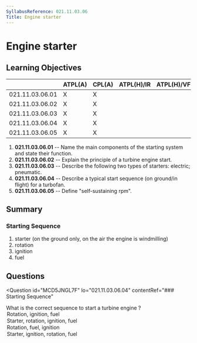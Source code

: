 ```yaml
---
SyllabusReference: 021.11.03.06
Title: Engine starter
---
```


# Engine starter

## Learning Objectives

|                 | ATPL(A) | CPL(A) | ATPL(H)/IR | ATPL(H)/VFR | CPL(H) | IR  | CBIR(A) |
| --------------- | ------- | ------ | ---------- | ----------- | ------ | --- | ------- |
| 021.11.03.06.01 | X       | X      |            |             |        |     |         |
| 021.11.03.06.02 | X       | X      |            |             |        |     |         |
| 021.11.03.06.03 | X       | X      |            |             |        |     |         |
| 021.11.03.06.04 | X       | X      |            |             |        |     |         |
| 021.11.03.06.05 | X       | X      |            |             |        |     |         |

1. **021.11.03.06.01** -- Name the main components of the starting system and
   state their function.
2. **021.11.03.06.02** -- Explain the principle of a turbine engine start.
3. **021.11.03.06.03** -- Describe the following two types of starters:
   electric; pneumatic.
4. **021.11.03.06.04** -- Describe a typical start sequence (on ground/in
   flight) for a turbofan.
5. **021.11.03.06.05** -- Define "self-sustaining rpm".

## Summary

### Starting Sequence

1. starter (on the ground only, on the air the engine is windmilling)
2. rotation
3. ignition
4. fuel

## Questions

<Question
  id="MCD5JNGL7F"
  lo="021.11.03.06.04"
  contentRef="### Starting Sequence"
>
  <Text variant="oneCorrect">
    What is the correct sequence to start a turbine engine <Subject />?
  </Text>
  <Option subject={[["in flight"]]}>Rotation, ignition, fuel</Option>
  <Option subject={[["that is windmilling"]]}>
    Starter, rotation, ignition, fuel
  </Option>
  <Option>Rotation, fuel, ignition</Option>
  <Option>Starter, ignition, rotation, fuel</Option>
</Question>
